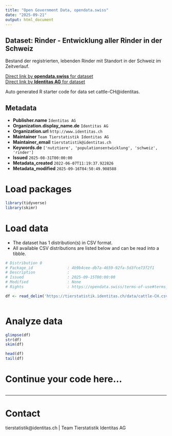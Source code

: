 ```yaml
---
title: "Open Government Data, opendata.swiss"
date: "2025-09-21"
output: html_document
---
```


## Dataset: Rinder - Entwicklung aller Rinder in der Schweiz

Bestand der registrierten, lebenden Rinder mit Standort in der Schweiz im Zeitverlauf.

[Direct link by **opendata.swiss** for dataset](https://opendata.swiss/de/dataset/rinder-entwicklung-in-der-schweiz)<br>
[Direct link by **Identitas AG** for dataset](https://tierstatistik.identitas.ch/)

Auto generated R starter code for data set cattle-CH@identitas.

## Metadata

- **Publisher.name** `Identitas AG`
- **Organization.display_name.de** `Identitas AG`
- **Organization.url** `http://www.identitas.ch`
- **Maintainer** `Team Tierstatistik Identitas AG`
- **Maintainer_email** `tierstatistik@identitas.ch`
- **Keywords.de** `['nutztiere', 'populationsentwicklung', 'schweiz', 'rinder']`
- **Issued** `2025-08-31T00:00:00`
- **Metadata_created** `2022-06-07T11:19:37.922826`
- **Metadata_modified** `2025-09-16T04:50:49.908588`


# Load packages

```r

library(tidyverse)
library(skimr)

```

# Load data

-   The dataset has 1 distribution(s) in CSV format.
-   All available CSV distributions are listed below and can be read into a tibble.

```r

# Distribution 0
# Package_id               : 4b9b4cee-db7a-4659-92fa-5d3fce73f2f1
# Description              : 
# Issued                   : 2025-09-15T00:00:00
# Modified                 : None
# Rights                   : https://opendata.swiss/terms-of-use#terms_by

df <- read_delim('https://tierstatistik.identitas.ch/data/cattle-CH.csv')



```

# Analyze data

```r

glimpse(df)
str(df)
skim(df)

head(df)
tail(df)

```

# Continue your code here...

```r

```

------------------------------------------------------------------------

# Contact

tierstatistik@identitas.ch | Team Tierstatistik Identitas AG
